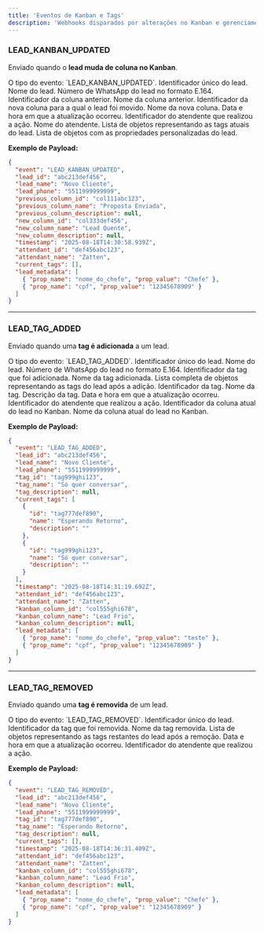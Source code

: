 ```yaml
---
title: 'Eventos de Kanban e Tags'
description: 'Webhooks disparados por alterações no Kanban e gerenciamento de tags.'
---
```


### LEAD_KANBAN_UPDATED

Enviado quando o **lead muda de coluna no Kanban**.

<Card>
  <ResponseField name="event" type="string" required>
    O tipo do evento: `LEAD_KANBAN_UPDATED`.
  </ResponseField>
  <ResponseField name="lead_id" type="string" required>
    Identificador único do lead.
  </ResponseField>
  <ResponseField name="lead_name" type="string">
    Nome do lead.
  </ResponseField>
  <ResponseField name="lead_phone" type="string" required>
    Número de WhatsApp do lead no formato E.164.
  </ResponseField>
  <ResponseField name="previous_column_id" type="string">
    Identificador da coluna anterior.
  </ResponseField>
  <ResponseField name="previous_column_name" type="string">
    Nome da coluna anterior.
  </ResponseField>
  <ResponseField name="new_column_id" type="string" required>
    Identificador da nova coluna para a qual o lead foi movido.
  </ResponseField>
  <ResponseField name="new_column_name" type="string" required>
    Nome da nova coluna.
  </ResponseField>
  <ResponseField name="timestamp" type="string (ISO 8601)" required>
    Data e hora em que a atualização ocorreu.
  </ResponseField>
  <ResponseField name="attendant_id" type="string" required>
    Identificador do atendente que realizou a ação.
  </ResponseField>
  <ResponseField name="attendant_name" type="string">
    Nome do atendente.
  </ResponseField>
  <ResponseField name="current_tags" type="array">
    Lista de objetos representando as tags atuais do lead.
  </ResponseField>
  <ResponseField name="lead_metadata" type="array">
    Lista de objetos com as propriedades personalizadas do lead.
  </ResponseField>
</Card>

**Exemplo de Payload:**
```json
{
  "event": "LEAD_KANBAN_UPDATED",
  "lead_id": "abc213def456",
  "lead_name": "Novo Cliente",
  "lead_phone": "5511999999999",
  "previous_column_id": "col111abc123",
  "previous_column_name": "Proposta Enviada",
  "previous_column_description": null,
  "new_column_id": "col333def456",
  "new_column_name": "Lead Quente",
  "new_column_description": null,
  "timestamp": "2025-08-18T14:30:58.939Z",
  "attendant_id": "def456abc123",
  "attendant_name": "Zatten",
  "current_tags": [],
  "lead_metadata": [
    { "prop_name": "nome_do_chefe", "prop_value": "Chefe" },
    { "prop_name": "cpf", "prop_value": "12345678909" }
  ]
}
````

-----

### LEAD\_TAG\_ADDED

Enviado quando uma **tag é adicionada** a um lead.

<Card>
  <ResponseField name="event" type="string" required>
    O tipo do evento: `LEAD_TAG_ADDED`.
  </ResponseField>
  <ResponseField name="lead_id" type="string" required>
    Identificador único do lead.
  </ResponseField>
  <ResponseField name="lead_name" type="string">
    Nome do lead.
  </ResponseField>
  <ResponseField name="lead_phone" type="string" required>
    Número de WhatsApp do lead no formato E.164.
  </ResponseField>
  <ResponseField name="tag_id" type="string" required>
    Identificador da tag que foi adicionada.
  </ResponseField>
  <ResponseField name="tag_name" type="string" required>
    Nome da tag adicionada.
  </ResponseField>
  <ResponseField name="current_tags" type="array" required>
   Lista completa de objetos representando as tags do lead após a adição.
  <Expandable title="properties">
  <ResponseField name="id" type="string" required>
    Identificador da tag.
  </ResponseField>
  <ResponseField name="name" type="string" required>
    Nome da tag.
  </ResponseField>
  <ResponseField name="description" type="string">
    Descrição da tag.
  </ResponseField>
  </Expandable>
  </ResponseField>
  <ResponseField name="timestamp" type="string (ISO 8601)" required>
    Data e hora em que a atualização ocorreu.
  </ResponseField>
  <ResponseField name="attendant_id" type="string" required>
    Identificador do atendente que realizou a ação.
  </ResponseField>
  <ResponseField name="kanban_column_id" type="string">
    Identificador da coluna atual do lead no Kanban.
  </ResponseField>
  <ResponseField name="kanban_column_name" type="string">
    Nome da coluna atual do lead no Kanban.
  </ResponseField>
</Card>

**Exemplo de Payload:**

```json
{
  "event": "LEAD_TAG_ADDED",
  "lead_id": "abc213def456",
  "lead_name": "Novo Cliente",
  "lead_phone": "5511999999999",
  "tag_id": "tag999ghi123",
  "tag_name": "Só quer conversar",
  "tag_description": null,
  "current_tags": [
    {
      "id": "tag777def890",
      "name": "Esperando Retorno",
      "description": ""
    },
    {
      "id": "tag999ghi123",
      "name": "Só quer conversar",
      "description": ""
    }
  ],
  "timestamp": "2025-08-18T14:31:19.692Z",
  "attendant_id": "def456abc123",
  "attendant_name": "Zatten",
  "kanban_column_id": "col555ghi678",
  "kanban_column_name": "Lead Frio",
  "kanban_column_description": null,
  "lead_metadata": [
    { "prop_name": "nome_do_chefe", "prop_value": "teste" },
    { "prop_name": "cpf", "prop_value": "12345678909" }
  ]
}
```

-----

### LEAD_TAG_REMOVED

Enviado quando uma **tag é removida** de um lead.

<Card>
  <ResponseField name="event" type="string" required>
    O tipo do evento: `LEAD_TAG_REMOVED`.
  </ResponseField>
  <ResponseField name="lead_id" type="string" required>
    Identificador único do lead.
  </ResponseField>
  <ResponseField name="tag_id" type="string" required>
    Identificador da tag que foi removida.
  </ResponseField>
  <ResponseField name="tag_name" type="string" required>
    Nome da tag removida.
  </ResponseField>
  <ResponseField name="current_tags" type="array" required>
    Lista de objetos representando as tags restantes do lead após a remoção.
  </ResponseField>
  <ResponseField name="timestamp" type="string (ISO 8601)" required>
    Data e hora em que a atualização ocorreu.
  </ResponseField>
  <ResponseField name="attendant_id" type="string" required>
    Identificador do atendente que realizou a ação.
  </ResponseField>
</Card>

**Exemplo de Payload:**

```json
{
  "event": "LEAD_TAG_REMOVED",
  "lead_id": "abc213def456",
  "lead_name": "Novo Cliente",
  "lead_phone": "5511999999999",
  "tag_id": "tag777def890",
  "tag_name": "Esperando Retorno",
  "tag_description": null,
  "current_tags": [],
  "timestamp": "2025-08-18T14:36:31.409Z",
  "attendant_id": "def456abc123",
  "attendant_name": "Zatten",
  "kanban_column_id": "col555ghi678",
  "kanban_column_name": "Lead Frio",
  "kanban_column_description": null,
  "lead_metadata": [
    { "prop_name": "nome_do_chefe", "prop_value": "Chefe" },
    { "prop_name": "cpf", "prop_value": "12345678909" }
  ]
}
```